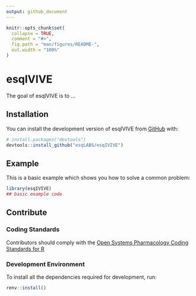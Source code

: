 ```yaml
---
output: github_document
---
```


<!-- README.md is generated from README.Rmd. Please edit that file -->

```r
knitr::opts_chunk$set(
  collapse = TRUE,
  comment = "#>",
  fig.path = "man/figures/README-",
  out.width = "100%"
)
```

# esqIVIVE

<!-- badges: start -->
<!-- badges: end -->

The goal of esqIVIVE is to ...

## Installation

You can install the development version of esqIVIVE from [GitHub](https://github.com/) with:

``` r
# install.packages("devtools")
devtools::install_github("esqLABS/esqIVIVE")
```

## Example

This is a basic example which shows you how to solve a common problem:

```r
library(esqIVIVE)
## basic example code
```



## Contribute

### Coding Standards

Contributors should comply with the [Open Systems Pharmacology Coding Standards for R](https://github.com/Open-Systems-Pharmacology/developer-docs/blob/main/ospsuite-r-specifics/CODING_STANDARDS_R.md)

### Development Environment

To install all the dependencies required for development, run:
```r
renv::install()
```


